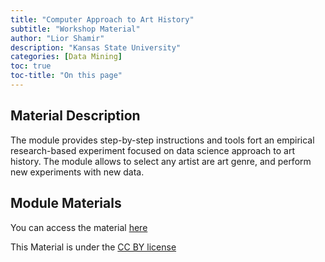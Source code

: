 ```yaml
---
title: "Computer Approach to Art History"
subtitle: "Workshop Material"
author: "Lior Shamir"
description: "Kansas State University"
categories: [Data Mining]
toc: true
toc-title: "On this page"
---
```


## Material Description

The module provides step-by-step instructions and tools fort an empirical research-based experiment focused on data science approach to art history. The module allows to select any artist are art genre, and perform new experiments with new data.

## Module Materials

You can access the material [here](https://github.com/KansasData/Module/blob/main/kstate_shamir_arthistory/computer_art.pdf)

This Material is under the [CC BY license](https://creativecommons.org/licenses/by/4.0/deed.en) 